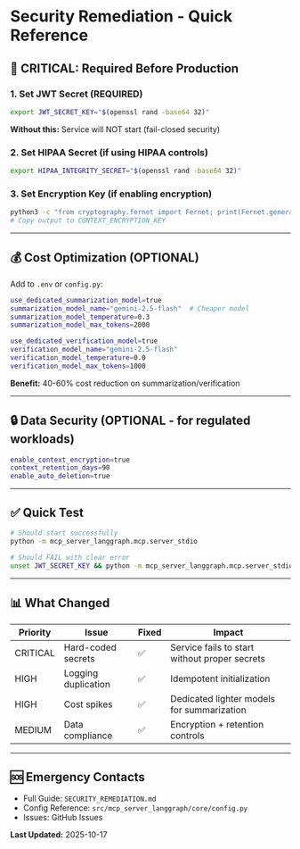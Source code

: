 # Security Remediation - Quick Reference

## 🚨 CRITICAL: Required Before Production

### 1. Set JWT Secret (REQUIRED)
```bash
export JWT_SECRET_KEY="$(openssl rand -base64 32)"
```
**Without this:** Service will NOT start (fail-closed security)

### 2. Set HIPAA Secret (if using HIPAA controls)
```bash
export HIPAA_INTEGRITY_SECRET="$(openssl rand -base64 32)"
```

### 3. Set Encryption Key (if enabling encryption)
```bash
python3 -c "from cryptography.fernet import Fernet; print(Fernet.generate_key().decode())"
# Copy output to CONTEXT_ENCRYPTION_KEY
```

---

## 💰 Cost Optimization (OPTIONAL)

Add to `.env` or `config.py`:
```bash
use_dedicated_summarization_model=true
summarization_model_name="gemini-2.5-flash"  # Cheaper model
summarization_model_temperature=0.3
summarization_model_max_tokens=2000

use_dedicated_verification_model=true
verification_model_name="gemini-2.5-flash"
verification_model_temperature=0.0
verification_model_max_tokens=1000
```
**Benefit:** 40-60% cost reduction on summarization/verification

---

## 🔒 Data Security (OPTIONAL - for regulated workloads)

```bash
enable_context_encryption=true
context_retention_days=90
enable_auto_deletion=true
```

---

## ✅ Quick Test

```bash
# Should start successfully
python -m mcp_server_langgraph.mcp.server_stdio

# Should FAIL with clear error
unset JWT_SECRET_KEY && python -m mcp_server_langgraph.mcp.server_stdio
```

---

## 📊 What Changed

| Priority | Issue | Fixed | Impact |
|----------|-------|-------|--------|
| CRITICAL | Hard-coded secrets | ✅ | Service fails to start without proper secrets |
| HIGH | Logging duplication | ✅ | Idempotent initialization |
| HIGH | Cost spikes | ✅ | Dedicated lighter models for summarization |
| MEDIUM | Data compliance | ✅ | Encryption + retention controls |

---

## 🆘 Emergency Contacts

- Full Guide: `SECURITY_REMEDIATION.md`
- Config Reference: `src/mcp_server_langgraph/core/config.py`
- Issues: GitHub Issues

**Last Updated:** 2025-10-17
